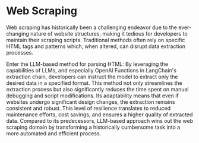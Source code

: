 # Web Scraping

Web scraping has historically been a challenging endeavor due to the ever-changing nature of website structures, making it tedious for developers to maintain their scraping scripts. Traditional methods often rely on specific HTML tags and patterns which, when altered, can disrupt data extraction processes.

Enter the LLM-based method for parsing HTML: By leveraging the capabilities of LLMs, and especially OpenAI Functions in LangChain's extraction chain, developers can instruct the model to extract only the desired data in a specified format. This method not only streamlines the extraction process but also significantly reduces the time spent on manual debugging and script modifications. Its adaptability means that even if websites undergo significant design changes, the extraction remains consistent and robust. This level of resilience translates to reduced maintenance efforts, cost savings, and ensures a higher quality of extracted data. Compared to its predecessors, LLM-based approach wins out the web scraping domain by transforming a historically cumbersome task into a more automated and efficient process.
